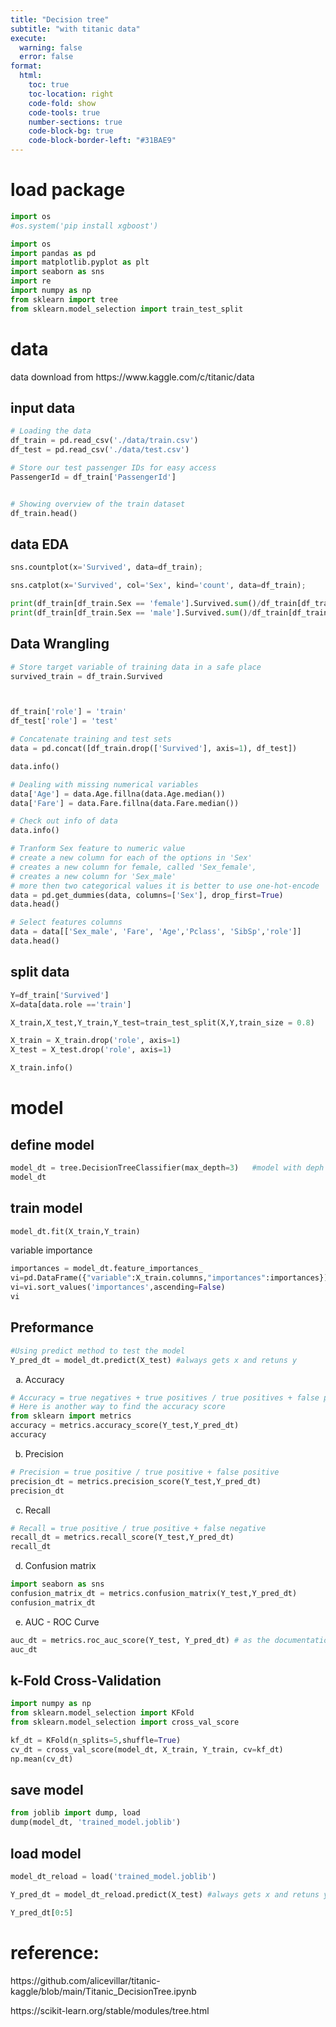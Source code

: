 ```yaml
---
title: "Decision tree"
subtitle: "with titanic data"
execute:
  warning: false
  error: false
format:
  html:
    toc: true
    toc-location: right
    code-fold: show
    code-tools: true
    number-sections: true
    code-block-bg: true
    code-block-border-left: "#31BAE9"
---
```


# load package

```python
import os
#os.system('pip install xgboost')
```


```python
import os
import pandas as pd
import matplotlib.pyplot as plt
import seaborn as sns
import re
import numpy as np
from sklearn import tree
from sklearn.model_selection import train_test_split

```

# data

data download from https://www.kaggle.com/c/titanic/data

## input data
```python
# Loading the data
df_train = pd.read_csv('./data/train.csv')
df_test = pd.read_csv('./data/test.csv')

# Store our test passenger IDs for easy access
PassengerId = df_train['PassengerId']


# Showing overview of the train dataset
df_train.head()

```

## data EDA

```python
sns.countplot(x='Survived', data=df_train);
```


```python
sns.catplot(x='Survived', col='Sex', kind='count', data=df_train);
```


```python
print(df_train[df_train.Sex == 'female'].Survived.sum()/df_train[df_train.Sex == 'female'].Survived.count())
print(df_train[df_train.Sex == 'male'].Survived.sum()/df_train[df_train.Sex == 'male'].Survived.count())
```


## Data Wrangling

```python
# Store target variable of training data in a safe place
survived_train = df_train.Survived



df_train['role'] = 'train'
df_test['role'] = 'test'

# Concatenate training and test sets
data = pd.concat([df_train.drop(['Survived'], axis=1), df_test])
```


```python
data.info()

```


```python
# Dealing with missing numerical variables
data['Age'] = data.Age.fillna(data.Age.median())
data['Fare'] = data.Fare.fillna(data.Fare.median())

# Check out info of data
data.info()
```


```python
# Tranform Sex feature to numeric value
# create a new column for each of the options in 'Sex'
# creates a new column for female, called 'Sex_female', 
# creates a new column for 'Sex_male'
# more then two categorical values it is better to use one-hot-encode
data = pd.get_dummies(data, columns=['Sex'], drop_first=True)
data.head()
```


```python
# Select features columns
data = data[['Sex_male', 'Fare', 'Age','Pclass', 'SibSp','role']]
data.head()
```



## split data

```python
Y=df_train['Survived']
X=data[data.role =='train']

X_train,X_test,Y_train,Y_test=train_test_split(X,Y,train_size = 0.8)

X_train = X_train.drop('role', axis=1)
X_test = X_test.drop('role', axis=1)


```


```python
X_train.info()
```


# model

## define model
```python
model_dt = tree.DecisionTreeClassifier(max_depth=3)   #model with deph 3
model_dt
```


## train model
```python
model_dt.fit(X_train,Y_train)
```

variable importance 
```python
importances = model_dt.feature_importances_
vi=pd.DataFrame({"variable":X_train.columns,"importances":importances})
vi=vi.sort_values('importances',ascending=False)
vi
```

## Preformance

```python
#Using predict method to test the model
Y_pred_dt = model_dt.predict(X_test) #always gets x and retuns y
```

a) Accuracy
```python
# Accuracy = true negatives + true positives / true positives + false positives + true negatives + false negatives
# Here is another way to find the accuracy score
from sklearn import metrics
accuracy = metrics.accuracy_score(Y_test,Y_pred_dt)  
accuracy
```

b) Precision
```python
# Precision = true positive / true positive + false positive
precision_dt = metrics.precision_score(Y_test,Y_pred_dt)  
precision_dt
```

c) Recall
```python
# Recall = true positive / true positive + false negative
recall_dt = metrics.recall_score(Y_test,Y_pred_dt)  
recall_dt
```

d) Confusion matrix

```python
import seaborn as sns
confusion_matrix_dt = metrics.confusion_matrix(Y_test,Y_pred_dt)
confusion_matrix_dt
```

e) AUC - ROC Curve

```python
auc_dt = metrics.roc_auc_score(Y_test, Y_pred_dt) # as the documentation explain, the main parameters are: y_true and y_score
auc_dt
```

## k-Fold Cross-Validation


```python
import numpy as np
from sklearn.model_selection import KFold
from sklearn.model_selection import cross_val_score
```


```python
kf_dt = KFold(n_splits=5,shuffle=True)  
cv_dt = cross_val_score(model_dt, X_train, Y_train, cv=kf_dt)
np.mean(cv_dt)
```


## save model
 
```python
from joblib import dump, load
dump(model_dt, 'trained_model.joblib') 
```
 

## load model

```python
model_dt_reload = load('trained_model.joblib') 
```

```python
Y_pred_dt = model_dt_reload.predict(X_test) #always gets x and retuns y

Y_pred_dt[0:5]
```



# reference:

https://github.com/alicevillar/titanic-kaggle/blob/main/Titanic_DecisionTree.ipynb

https://scikit-learn.org/stable/modules/tree.html

